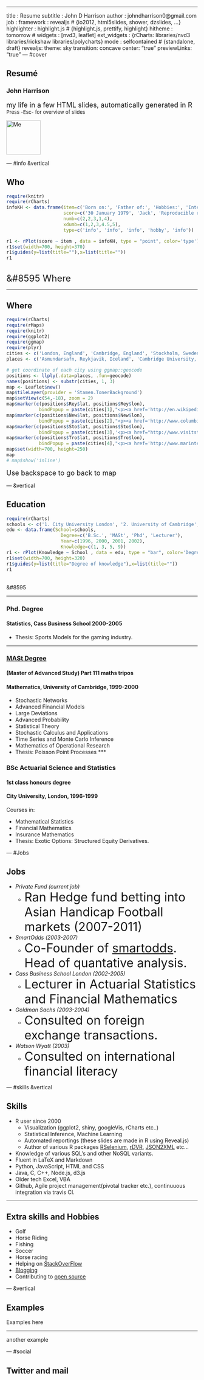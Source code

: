 ---
title       : Resume
subtitle    : John D Harrison
author      : johndharrison0@gmail.com
job         : 
framework   : revealjs  # {io2012, html5slides, shower, dzslides, ...}
highlighter : highlight.js  # {highlight.js, prettify, highlight}
hitheme     : tomorrow      # 
widgets     : [nvd3, leaflet]
ext_widgets : {rCharts: libraries/nvd3 libraries/rickshaw libraries/polycharts}
mode        : selfcontained # {standalone, draft}
revealjs:
  theme: sky
  transition: concave
  center: "true"
  previewLinks: "true"
--- #cover
<script> .reveal section img {   border: 0px solid #333333; } .grow img {   width: 30px;   -webkit-filter: grayscale(100%);   -webkit-filter: brightness(40%);    -webkit-transition: all 1s ease;      -moz-transition: all 1s ease;        -o-transition: all 1s ease;       -ms-transition: all 1s ease;           transition: all 1s ease; }  .grow img:hover {   -webkit-filter: grayscale(0%);   -webkit-filter: brightness(0%);   width: 90px; } </script>

## Resumé
<p>
### John Harrison
<font size="4">my life in a few HTML slides, automatically generated in R</font>
<br><font size="2">Press -Esc- for overview of slides</font>

<div class="grow pic">
  <img src="https://dl.dropboxusercontent.com/u/38391057/cv/frontphoto.jpg" alt="Me" width=90>
</div>

--- #info &vertical

## Who

```r
require(knitr)
require(rCharts)
infoKH <- data.frame(item=c('Born on:', 'Father of:', 'Hobbies:', 'Interests;', 'Education:'),
                     score=c('30 January 1979', 'Jack', 'Reproducible research', 'Technology, Soccer, Horse racing...', 'BSc (Hons), MASt'),
                     numb=c(2,2,3,1,4),
                     xdumb=c(1,2,3,4.5,5),
                     type=c('info', 'info', 'info', 'hobby', 'info'))

r1 <- rPlot(score ~ item , data = infoKH, type = "point", color='type')
r1$set(width=700, height=370)
r1$guides(y=list(title=""),x=list(title=""))
r1
```

<p> <br> <font size="5">&#8595 Where</font> </p>

*** 
## Where

```r
require(rCharts)
require(rMaps)
require(knitr)
require(ggplot2)
require(ggmap)
require(plyr)
cities <- c('London, England', 'Cambridge, England', 'Stockholm, Sweden', 'Trondheim, Norway')
places <- c('Asmundarsafn, Reykjavik, Iceland', 'Cambridge University, Cambridge, England', 'Karolinska, Stockholm, Sweden', 'Trondheim, Norway')

# get coordinate of each city using ggmap::geocode
positions <- llply(.data=places, .fun=geocode)
names(positions) <- substr(cities, 1, 3)
map <- Leaflet$new()
map$tileLayer(provider = 'Stamen.TonerBackground')
map$setView(c(54,-18), zoom = 2)
map$marker(c(positions$Rey$lat, positions$Rey$lon),
            bindPopup = paste(cities[1],"<p><a href='http://en.wikipedia.org/wiki/Reykjav%C3%ADk'> Home </a>"))
map$marker(c(positions$New$lat, positions$New$lon),
            bindPopup = paste(cities[2],"<p><a href='http://www.columbia.edu'> Studied </a>"))
map$marker(c(positions$Sto$lat, positions$Sto$lon),
            bindPopup = paste(cities[3],'<p><a href="http://www.visitstockholm.com/"> Born </a>'))
map$marker(c(positions$Tro$lat, positions$Tro$lon),
            bindPopup = paste(cities[4],"<p><a href='http://www.marintek.no'> Research Cooperation </a>"))
map$set(width=700, height=250)
map
# map$show('inline')
```
<font size="4"> Use backspace to go back to map </font>  

--- &vertical

## Education
```r
require(rCharts)
schools <- c('1. City University London', '2. University of Cambridge',  '3. Cass Business School London',  '4. Cass Business School')
edu <- data.frame(School=schools,
                    Degree=c('B.Sc.', 'MASt', 'Phd', 'Lecturer'),
                    Year=c(1996, 2000, 2001, 2002),
                    Knowledge=c(1, 3, 5, 9))
r1 <- rPlot(Knowledge ~ School , data = edu, type = "bar", color='Degree')
r1$set(width=700, height=320)
r1$guides(y=list(title="Degree of knowledge"),x=list(title=""))
r1
```

<p><br> &#8595 </p>

***
### Phd. Degree
#### Statistics, Cass Business School 2000-2005

- Thesis: Sports Models for the gaming industry.

***

### [MASt Degree](http://www.maths.cam.ac.uk/postgrad/mathiii/descriptions.pdf)
#### (Master of Advanced Study) Part 111 maths tripos
#### Mathematics, University of Cambridge, 1999-2000

- Stochastic Networks
- Advanced Financial Models
- Large Deviations
- Advanced Probability
- Statistical Theory
- Stochastic Calculus and Applications
- Time Series and Monte Carlo Inference
- Mathematics of Operational Research
- Thesis: Poisson Point Processes
***

### BSc Actuarial Science and Statistics
#### 1st class honours degree
#### City University, London, 1996-1999

Courses in:

- Mathematical Statistics
- Financial Mathematics
- Insurance Mathematics
- Thesis: Exotic Options: Structured Equity Derivatives.

--- #Jobs

## Jobs

- *Private Fund (current job)*
  - <font size=6>Ran Hedge fund betting into Asian Handicap Football markets (2007-2011)</font>
- *SmartOdds (2003-2007)*
  - <font size=6>Co-Founder of [smartodds](http://www.smartodds.co.uk/). Head of quantative analysis.</font>
- *Cass Business School London (2002-2005)*
  - <font size=6>Lecturer in Actuarial Statistics and Financial Mathematics</font>
- *Goldman Sachs (2003-2004)*
  - <font size=6>Consulted on foreign exchange transactions.</font>
- *Watson Wyatt (2003)*
  - <font size=6>Consulted on international financial literacy</font>


--- #skills &vertical

## Skills

- R user since 2000
  - Visualization (ggplot2, shiny, googleVis, rCharts etc..)
  - Statistical Inference, Machine Learning
  - Automated reportings (these slides are made in R using Reveal.js)
  - Author of various R packages [RSelenium](https://github.com/ropensci/RSelenium), [rDVR](https://github.com/johndharrison/rDVR), [JSON2XML](https://github.com/johndharrison/JSON2XML) etc...
- Knowledge of various SQL's and other NoSQL variants.
- Fluent in LaTeX and Markdown
- Python, JavaScript, HTML and CSS
- Java, C, C++, Node.js, d3.js
- Older tech Excel, VBA
- Github, Agile project management(pivotal tracker etc.), continuuous integration via travis CI.

***
## Extra skills and Hobbies

- Golf
- Horse Riding
- Fishing
- Soccer
- Horse racing
- Helping on [StackOverFlow](http://stackoverflow.com/users/1690692/jdharrison)
- [Blogging](http://johndharrison.blogspot.co.uk)
- Contributing to [open source](https://github.com/johndharrison)

--- &vertical

## Examples 

Examples here

***

another example

--- #social

## Twitter and mail

</script>

